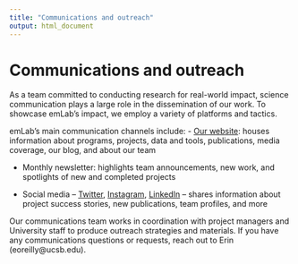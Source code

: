 ```yaml
---
title: "Communications and outreach"
output: html_document
---
```


# Communications and outreach


As a team committed to conducting research for real-world impact, science communication plays a large role in the dissemination of our work. To showcase emLab’s impact, we employ a variety of platforms and tactics. 

emLab’s main communication channels include:
- [Our website](https://emlab.msi.ucsb.edu/): houses information about programs, projects, data and tools, publications, media coverage, our blog, and about our team

- Monthly newsletter: highlights team announcements, new work, and spotlights of new and completed projects

- Social media – [Twitter](https://twitter.com/emLabUCSB), [Instagram](https://www.instagram.com/emlab.ucsb/), [LinkedIn](https://www.linkedin.com/company/emlab-ucsb) – shares information about project success stories, new publications, team profiles, and more

Our communications team works in coordination with project managers and University staff to produce outreach strategies and materials. If you have any communications questions or requests, reach out to Erin (eoreilly@ucsb.edu).